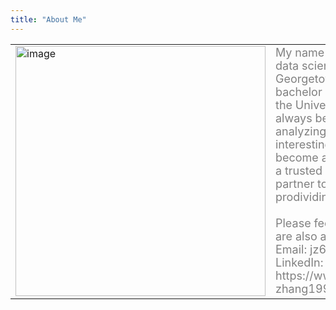 ```yaml
---
title: "About Me"
---
```


|   |   |
|---|---|
|![image](~/Desktop/503data/photo.jpg){width=400px}| <font size = '4' color ='grey'>My name is Jingyu Zhang, and I'm a data science graduate student at Georgetown University. I gained my bachelor degree in Economics at the University of Minnesota. I've always been passionate about analyzing large dataset to discover interesting findings. I dream to become a data scientist to serve as a trusted adviser and strategic partner to my future companny by prodividing data-driven decisions.  <br><br> Please feel free to contact me if you are  also a data person! <br> Email: jz649@georgetown.edu <br> LinkedIn: https://www.linkedin.com/in/tiffany-zhang1995/ </font>|


